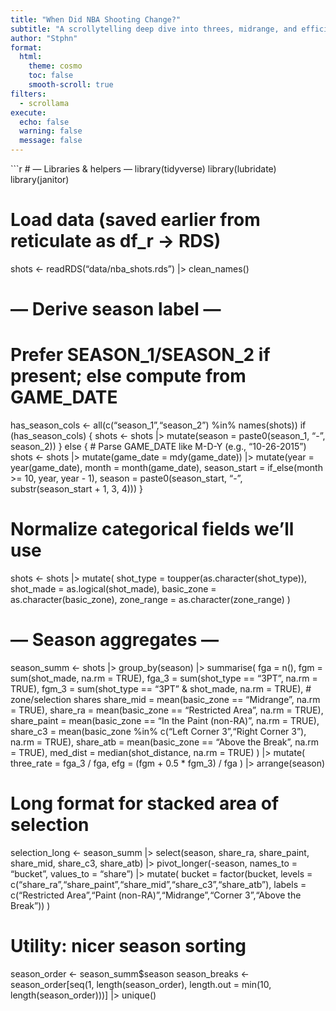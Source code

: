 ```yaml
---
title: "When Did NBA Shooting Change?"
subtitle: "A scrollytelling deep dive into threes, midrange, and efficiency"
author: "Stphn"
format:
  html:
    theme: cosmo
    toc: false
    smooth-scroll: true
filters:
  - scrollama
execute:
  echo: false
  warning: false
  message: false
---
```


```r
# --- Libraries & helpers ---
library(tidyverse)
library(lubridate)
library(janitor)

# Load data (saved earlier from reticulate as df_r -> RDS)
shots <- readRDS("data/nba_shots.rds") |>
  clean_names()

# --- Derive season label ---
# Prefer SEASON_1/SEASON_2 if present; else compute from GAME_DATE
has_season_cols <- all(c("season_1","season_2") %in% names(shots))
if (has_season_cols) {
  shots <- shots |>
    mutate(season = paste0(season_1, "-", season_2))
} else {
  # Parse GAME_DATE like M-D-Y (e.g., "10-26-2015")
  shots <- shots |>
    mutate(game_date = mdy(game_date)) |>
    mutate(year = year(game_date),
           month = month(game_date),
           season_start = if_else(month >= 10, year, year - 1),
           season = paste0(season_start, "-", substr(season_start + 1, 3, 4)))
}

# Normalize categorical fields we’ll use
shots <- shots |>
  mutate(
    shot_type = toupper(as.character(shot_type)),
    shot_made = as.logical(shot_made),
    basic_zone = as.character(basic_zone),
    zone_range = as.character(zone_range)
  )

# --- Season aggregates ---
season_summ <- shots |>
  group_by(season) |>
  summarise(
    fga = n(),
    fgm = sum(shot_made, na.rm = TRUE),
    fga_3 = sum(shot_type == "3PT", na.rm = TRUE),
    fgm_3 = sum(shot_type == "3PT" & shot_made, na.rm = TRUE),
    # zone/selection shares
    share_mid = mean(basic_zone == "Midrange", na.rm = TRUE),
    share_ra  = mean(basic_zone == "Restricted Area", na.rm = TRUE),
    share_paint = mean(basic_zone == "In the Paint (non-RA)", na.rm = TRUE),
    share_c3 = mean(basic_zone %in% c("Left Corner 3","Right Corner 3"), na.rm = TRUE),
    share_atb = mean(basic_zone == "Above the Break", na.rm = TRUE),
    med_dist = median(shot_distance, na.rm = TRUE)
  ) |>
  mutate(
    three_rate = fga_3 / fga,
    efg = (fgm + 0.5 * fgm_3) / fga
  ) |>
  arrange(season)

# Long format for stacked area of selection
selection_long <- season_summ |>
  select(season, share_ra, share_paint, share_mid, share_c3, share_atb) |>
  pivot_longer(-season, names_to = "bucket", values_to = "share") |>
  mutate(
    bucket = factor(bucket,
                    levels = c("share_ra","share_paint","share_mid","share_c3","share_atb"),
                    labels = c("Restricted Area","Paint (non-RA)","Midrange","Corner 3","Above the Break"))
  )

# Utility: nicer season sorting
season_order <- season_summ$season
season_breaks <- season_order[seq(1, length(season_order), length.out = min(10, length(season_order)))] |> unique()
